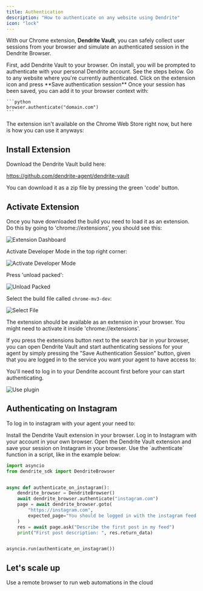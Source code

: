 ```yaml
---
title: Authentication
description: "How to authenticate on any website using Dendrite"
icon: "lock"
---
```



<BetaNote />

With our Chrome extension, **Dendrite Vault**, you can safely collect user sessions from your browser and simulate an authenticated session in the Dendrite Browser.

<Steps>
  <Step title="Download the extension">
    First, add Dendrite Vault to your browser. On install, you will be prompted to authenticate
    with your personal Dendrite account. See the steps below.
  </Step>
  <Step title="Save auth session">
    Go to any website where you're currently authenticated. Click on the
    extension icon and press **Save authentication session**
  </Step>
  <Step title="Authenticate">
    Once your session has been saved, you can add it to your browser context
    with:

    ```python
    browser.authenticate("domain.com")
    ```

  </Step>
</Steps>

The extension isn't available on the Chrome Web Store right now, but here is how you can use it anyways:

## Install Extension

Download the Dendrite Vault build here:

https://github.com/dendrite-agent/dendrite-vault

You can download it as a zip file by pressing the green 'code' button.

## Activate Extension

Once you have downloaded the build you need to load it as an extension. Do this by going to 'chrome://extensions', you should see this:

![Extension Dashboard](/images/auth1.png)


Activate Developer Mode in the top right corner:

![Activate Developer Mode](/images/auth2.png)


Press 'unload packed':

![Unload Packed](/images/auth3.png)


Select the build file called `chrome-mv3-dev`:

![Select File](/images/auth4.png)


The extension should be available as an extension in your browser. You might need to activate it inside 'chrome://extensions'. 

If you press the extensions button next to the search bar in your browser, you can open Dendrite Vault and start authenticating sessions for your agent by simply pressing the "Save Authentication Session" button, given that you are logged in to the service you want your agent to have access to:

You'll need to log in to your Dendrite account first before your can start authenticating.

![Use plugin](/images/auth-use-plugin.png)

## Authenticating on Instagram

To log in to instagram with your agent your need to:

<Steps>
  <Step title="Install Dendrite Vault">
    Install the Dendrite Vault extension in your browser.
  </Step>
  <Step title="Log in to Instagram">
    Log in to Instagram with your account in your own browser.
  </Step>
  <Step title="Save your session">
    Open the Dendrite Vault extension and save your session on Instagram in your browser.
  </Step>
  <Step title="Use the authenticate function">
    Use the `authenticate` function in a script, like in the example below:
  </Step>
</Steps>

```python auth_example.py
import asyncio
from dendrite_sdk import DendriteBrowser


async def authenticate_on_instagram():
    dendrite_browser = DendriteBrowser()
    await dendrite_browser.authenticate("instagram.com")
    page = await dendrite_browser.goto(
        "https://instagram.com",
        expected_page="You should be logged in with the instagram feed visible",
    )
    res = await page.ask("Describe the first post in my feed")
    print("First post description: ", res.return_data)


asyncio.run(authenticate_on_instagram())
```

## Let's scale up

<Card title="Remote Browser" icon="arrow-trend-up" href="/examples/remote-browser">
  Use a remote browser to run web automations in the cloud
</Card>
